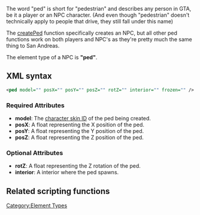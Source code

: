 
The word "ped" is short for "pedestrian" and describes any person in GTA, be it a player or an NPC character. (And even though "pedestrian" doesn't technically apply to people that drive, they still fall under this name)

The [[/createPed.md|createPed]] function specifically creates an NPC, but all other ped functions work on both players and NPC's as they're pretty much the same thing to San Andreas.

The element type of a NPC is '''"ped"'''.

==XML syntax==
<syntaxhighlight lang="xml">
<ped model="" posX="" posY="" posZ="" rotZ="" interior="" frozen="" />
</syntaxhighlight>

===Required Attributes===
* '''model''': The [[/Character_Skins.md|character skin ID]] of the ped being created.
* '''posX''': A float representing the X position of the ped.
* '''posY''': A float representing the Y position of the ped.
* '''posZ''': A float representing the Z position of the ped.

===Optional Attributes===
* '''rotZ''': A float representing the Z rotation of the ped.
* '''interior''': A interior where the ped spawns.
{{New feature|3.0110|1.1|
* '''frozen''': A bool indicating whether the ped should be capable of moving
}}

==Related scripting functions==
{{Ped functions}}
[[/Category:Element Types.md|Category:Element Types]]